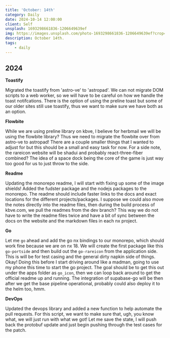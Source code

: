 ```yaml
---
title: 'October: 14th'
category: Daily
date: 2024-10-14 12:00:00
client: Self
unsplash: 1693298661836-1206649639ef
img: https://images.unsplash.com/photo-1693298661836-1206649639ef?crop=entropy&cs=srgb&fm=jpg&ixid=MnwzNjM5Nzd8MHwxfHJhbmRvbXx8fHx8fHx8fDE2ODE3NDg2ODY&ixlib=rb-4.0.3&q=85
description: October 14th.
tags:
    - daily
---
```



## 2024

**Toastify**

Migrated the toastify from 'astro-ve' to 'astropad'.
We can not migrate DOM scripts to a web worker, so we will have to be careful on how we handle the toast notifcations.
There is the option of using the preline toast but some of our older sites still use toastify, thus we want to make sure we have both as an option.

**Flowbite**

While we are using preline library on kbve, I believe for herbmail we will be using the flowbite library?
Thus we need to migrate the flowbite over from astro-ve to astropad!
There are a couple smaller things that I wanted to adjust for but this should be a small and easy task for now.
For a side note, the rareicon website will be shadui and probably react-three-fiber combined?
The idea of a space dock being the core of the game is just way too good for us to just throw to the side.

**Readme**

Updating the monorepo readme, I will start with fixing up some of the image shields!
Added the fudster package and the nodejs packages to the monorepo.
The readme should include faster links to the docs and exact locations for the different projects/packages.
I suppose we could also move the notes directly into the readme files, then during the build process of kbve.com, we pull the readmes from the dev branch?
This way we do not have to write the readme files twice and have a bit of sync between the docs on the website and the markdown files in each nx project.

**Go**

Let me `go` ahead and add the go nx bindings to our monorepo, which should work fine because we are on nx 18.
We will create the first package like this `go-portside` and then build out the `go-rareicon` from the application side.
This is will be for test casing and the general dirty napkin side of things.
Okay! Doing this before I start driving around like a madman, going to use my phone this time to start the go project.
The goal should be to get this out under the apps folder as `go_icon`, then we can loop back around to get the official readme up and running.
The integration of supabase-go will be then after we get the base pipeline operational, probably could also deploy it to the helm too, hmm.

**DevOps**

Updated the devops library and added a new function to help automate the pull requests.
For this script, we want to make sure that, ugh, you know what, we will just run with what we got!
Let me save the state, I will push back the protobuf update and just begin pushing through the test cases for the patch.